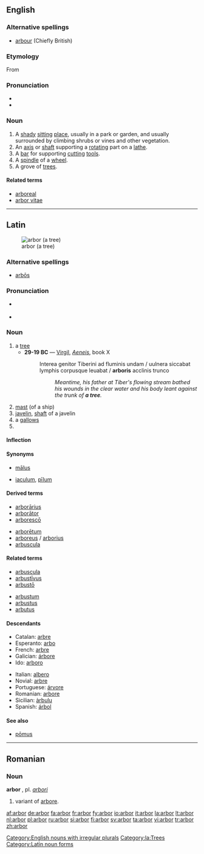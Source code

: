 ==English==

===Alternative spellings===
* [[arbour]] (Chiefly British)

===Etymology===
From {{L.}} {{term|arbor||tree|lang=la}}

===Pronunciation===
* {{audio|en-us-arbor.ogg|Audio (US)}}
* {{rhymes|ɑː(r)bə(r)}}

===Noun===
{{en-noun|pl2=arbores}}

# A [[shady]] [[sit]]ting [[place]], usually in a park or garden, and usually surrounded by climbing shrubs or vines and other vegetation.
# An [[axis]] or [[shaft]] supporting a [[rotate|rotating]] part on a [[lathe]].
# A [[bar]] for supporting [[cut]]ting [[tool]]s.
# A [[spindle]] of a [[wheel]].
# A grove of [[tree]]s.

====Related terms====
* [[arboreal]]
* [[arbor vitae]]

[[Category:English nouns with irregular plurals]]

----

==Latin==
[[Image:Linde von linn.jpg|thumb|arbor (a tree)]]

===Alternative spellings===
* [[arbos|arbōs]]

===Pronunciation===
* {{a|Classical}} {{IPA|/ˈar.bor/|lang=la}}
* {{audio|la-cls-arbor.ogg|Audio (Classical)}}

===Noun===
{{la-noun|arbor|arboris|arbōris|f|third}}

# a [[tree]]
#* '''29-19 BC''' — [[w:Virgil|Virgil]], ''[[s:la Aeneis|Aeneis]]'', book X
#*: Interea genitor Tiberini ad fluminis undam / uulnera siccabat lymphis corpusque leuabat / '''arboris''' acclinis trunco
#*:: ''Meantime, his father at Tiber's flowing stream bathed his wounds in the clear water and his body leant against the trunk of '''a tree'''.''
# [[mast]] (of a ship)
# [[javelin]], [[shaft]] of a javelin
# a [[gallows]]
# {{inflection of|arbor||voc|s|lang=la}}

====Inflection====
{{la-decl-3rd|arbor|arbor|arbor|arbōr}}

====Synonyms====
* {{sense|mast of a ship}} [[malus|mālus]]
* {{sense|javelin}} [[iaculum]], [[pilum|pīlum]]

====Derived terms====
{{top2}}
* [[arborarius|arborārius]]
* [[arborator#Lation|arborātor]]
* [[arboresco|arborescō]]
{{mid2}}
* [[arboretum#Latin|arborētum]]
* [[arboreus]] / [[arborius]]
* [[arbuscula]]
{{bottom}}

====Related terms====
{{top2}}
* [[arbuscula]]
* [[arbustivus|arbustīvus]]
* [[arbusto#Latin|arbustō]]
{{mid2}}
* [[arbustum]]
* [[arbustus]]
* [[arbutus#Latin|arbutus]]
{{bottom}}

====Descendants====
{{top2}}
* Catalan: [[arbre#Catalan|arbre]]
* Esperanto: [[arbo]]
* French: [[arbre#French|arbre]]
* Galician: [[árbore]]
* Ido: [[arboro]]
{{mid2}}
* Italian: [[albero]]
* Novial: [[arbre#Novial|arbre]]
* Portuguese: [[árvore]]
* Romanian: [[arbore]]
* Sicilian: [[àrbulu]]
* Spanish: [[árbol]]
{{bottom}}

====See also====
* [[pomus|pōmus]]

[[Category:la:Trees]]
[[Category:Latin noun forms]]

----

==Romanian==

===Noun===
'''arbor''' {{m}}, pl. ''[[arbori]]''

# variant of [[arbore]].

[[af:arbor]]
[[de:arbor]]
[[fa:arbor]]
[[fr:arbor]]
[[fy:arbor]]
[[io:arbor]]
[[it:arbor]]
[[la:arbor]]
[[lt:arbor]]
[[nl:arbor]]
[[pl:arbor]]
[[ru:arbor]]
[[si:arbor]]
[[fi:arbor]]
[[sv:arbor]]
[[ta:arbor]]
[[vi:arbor]]
[[tr:arbor]]
[[zh:arbor]]